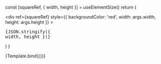 

<Meta title='react-utils/Hooks/useElementSize' />

<Readme />

  const [squareRef, { width, height }] = useElementSize()
  return (
    <div>
      <div
        ref={squareRef}
        style={{ backgroundColor: 'red', width: args.width, height: args.height }}
      ></div>
      <pre>{JSON.stringify({ width, height })}</pre>
    </div>
  )
}

<Canvas>
  <Story name='Playground' args={{ width: 200, height: 200 }}>
    {Template.bind({})}
  </Story>
</Canvas>
